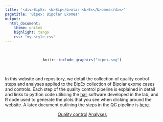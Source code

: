 ```yaml
---
title: '<div>BipEx: <b>Bip</b>olar <b>Ex</b>omes</div>'
pagetitle: 'Bipex: Bipolar Exomes'
output: 
  html_document:
    theme: united
    highlight: tango
    css: "my-style.css"
---
```


<br>

<center>
```r
knitr::include_graphics("bipex.svg")
```
</center>

<br>

<div class="well">

In this website and repository, we detail the collection of quality control steps and analyses applied to the BipEx collection of Bipolar exome cases and controls. Each step of the quality control pipeline is explained in detail and links to python code utilising the [hail](hail.is) software developed in the lab, and R code used to generate the plots that you see when clicking around the website. A latex document outlining the steps in the QC pipeline is [here](https://github.com/astheeggeggs/BipEx/blob/master/scripts_BipEx/QC_BipEx/QC_pipeline_writeup/pipeline_writeup.tex).
<br>


<div style="text-align: center;">
<a href="https://astheeggeggs.github.io/BipEx/qc.html" class="btn btn-primary btn-lg">Quality control</a>
<a href="https://astheeggeggs.github.io/BipEx/analyses.html"  class="btn btn-primary btn-lg">Analyses</a>
</div>

</div>
